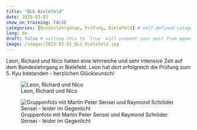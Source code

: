 ---
title: "BLG Bielefeld"
date: 2025-03-02
show_on_training: FALSE
categories: [Bundeslehrgänge, Prüfung, Bielefeld] # self-defined categories
lang: de
draft: false # setting this to `true` will prevent your post from appearing on your listing page until you're ready!
image: /images/2025-03-01_BLG_Bielefeld.jpg
---

Leon, Richard und Nico hatten eine lehrreiche und sehr intensive Zeit auf dem Bundeslehrgang in Bielefeld. Leon hat dort erfolgreich die Prüfung zum 5. Kyu bestanden - herzlichen Glückwunsch!

![Leon, Richard und Nico](/images/2025-03-01_BLG_Bielefeld.jpg)

![Gruppenfoto mit Martin Peter Sensei und Raymond Schröder Sensei - leider im Gegenlicht](/images/2025-03-01_BLG_Bielefeld_Gruppenfoto.jpeg)
